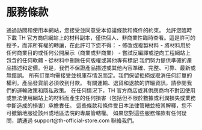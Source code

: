 
# 服務條款

<PolicySection title="1. 條款接受">
通過訪問和使用本網站，您接受並同意受本協議條款和條件的約束。
</PolicySection>

<PolicySection title="2. 使用許可">
允許您臨時下載 TH 官方商店網站上的材料副本，僅供個人、非商業性臨時查看。這是許可的授予，而非所有權的轉讓，在此許可下您不得：
- 修改或複製材料
- 將材料用於任何商業目的或任何公開展示（商業或非商業）
- 嘗試反編譯或逆向工程網站上包含的任何軟體
- 從材料中刪除任何版權或其他專有標記
</PolicySection>

<PolicySection title="3. 產品資訊">
我們努力提供準確的產品描述和定價。但是，我們不保證產品描述或其他內容準確、完整、可靠、最新或無錯誤。
</PolicySection>

<PolicySection title="4. 訂單和付款">
所有訂單均需接受並視庫存情況而定。我們保留拒絕或取消任何訂單的權利。產品發貨前必須收到付款。
</PolicySection>

<PolicySection title="5. 運輸和退貨">
有關運輸、退貨和退款的詳細資訊，請參閱我們的運輸政策和隱私政策。
</PolicySection>

<PolicySection title="6. 責任限制">
在任何情況下，TH 官方商店或其供應商均不對因使用或無法使用網站上的材料而產生的任何損害（包括但不限於數據或利潤損失或業務中斷造成的損害）承擔責任。
</PolicySection>

<PolicySection title="7. 適用法律">
這些條款和條件受日本法律管轄並按其解釋，您不可撤銷地服從該州或地區法院的專屬管轄權。
</PolicySection>

<PolicySection title="8. 聯絡資訊">
如果您對這些服務條款有任何疑問，請通過 support@th-official-store.com 聯絡我們。
</PolicySection> 